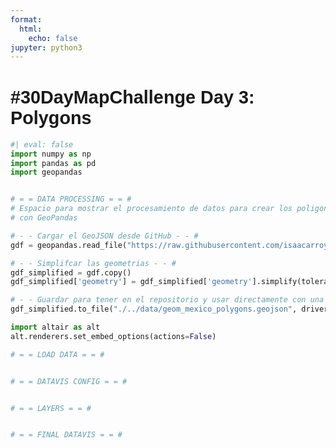 ```yaml
---
format:
  html:
    echo: false
jupyter: python3
---
```


<style>
    @import url('https://fonts.googleapis.com/css2?family=Open+Sans:ital,wght@0,300;0,400;0,700;1,300;1,700&family=Work+Sans:ital,wght@0,900;1,700&display=swap');

    h1 {
        font-weight: 900;
        font-size: 1.8rem;
        font-family: 'Work Sans', sans-serif;
    }

    p {
        font-weight: 400;
        font-size: 1rem;
        
        font-family: 'Open Sans', sans-serif;
    }
   
   #caption {
        font-size: 0.7rem;
        font-weight: 300;
    }
    
    #url_paleta_colores {
        color: #5C2313;
        text-decoration: none;
    }

    #quarto-content {
        background: #ACB6B9;
    }

    #nota_subtitle {
        font-size: 0.7rem;
        font-style: italic;
    }

</style>

<h1>#30DayMapChallenge Day 3: Polygons</h1>

```python
#| eval: false
import numpy as np
import pandas as pd
import geopandas


# = = DATA PROCESSING = = #
# Espacio para mostrar el procesamiento de datos para crear los poligonos 
# con GeoPandas

# - - Cargar el GeoJSON desde GitHub - - #
gdf = geopandas.read_file("https://raw.githubusercontent.com/isaacarroyov/datos_facil_acceso/main/Gobierno-Mexicano/geometrias/00ent_mexico.geojson")

# - - Simplifcar las geometrias - - #
gdf_simplified = gdf.copy()
gdf_simplified['geometry'] = gdf_simplified['geometry'].simplify(tolerance = 0.35, preserve_topology = False)

# - - Guardar para tener en el repositorio y usar directamente con una URL para graficar en Altair - - #
gdf_simplified.to_file("./../data/geom_mexico_polygons.geojson", driver = "GeoJSON")
```

```python
import altair as alt
alt.renderers.set_embed_options(actions=False)

# = = LOAD DATA = = #


# = = DATAVIS CONFIG = = #


# = = LAYERS = = #


# = = FINAL DATAVIS = = #


```
